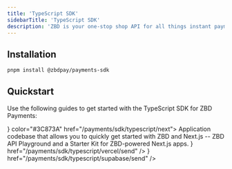 ```yaml
---
title: 'TypeScript SDK'
sidebarTitle: 'TypeScript SDK'
description: 'ZBD is your one-stop shop API for all things instant payments in TypeScript.'
---
```


## Installation

```bash
pnpm install @zbdpay/payments-sdk
```

## Quickstart

Use the following guides to get started with the TypeScript SDK for ZBD Payments:

<CardGroup cols={1}>
  <Card title="Next.js ZBD Playground Starter" icon={<svg className="h-6 w-6" height="1024pt" viewBox=".5 -.2 1023 1024.1" width="1024pt" xmlns="http://www.w3.org/2000/svg"><path d="m478.5.6c-2.2.2-9.2.9-15.5 1.4-145.3 13.1-281.4 91.5-367.6 212-48 67-78.7 143-90.3 223.5-4.1 28.1-4.6 36.4-4.6 74.5s.5 46.4 4.6 74.5c27.8 192.1 164.5 353.5 349.9 413.3 33.2 10.7 68.2 18 108 22.4 15.5 1.7 82.5 1.7 98 0 68.7-7.6 126.9-24.6 184.3-53.9 8.8-4.5 10.5-5.7 9.3-6.7-.8-.6-38.3-50.9-83.3-111.7l-81.8-110.5-102.5-151.7c-56.4-83.4-102.8-151.6-103.2-151.6-.4-.1-.8 67.3-1 149.6-.3 144.1-.4 149.9-2.2 153.3-2.6 4.9-4.6 6.9-8.8 9.1-3.2 1.6-6 1.9-21.1 1.9h-17.3l-4.6-2.9c-3-1.9-5.2-4.4-6.7-7.3l-2.1-4.5.2-200.5.3-200.6 3.1-3.9c1.6-2.1 5-4.8 7.4-6.1 4.1-2 5.7-2.2 23-2.2 20.4 0 23.8.8 29.1 6.6 1.5 1.6 57 85.2 123.4 185.9s157.2 238.2 201.8 305.7l81 122.7 4.1-2.7c36.3-23.6 74.7-57.2 105.1-92.2 64.7-74.3 106.4-164.9 120.4-261.5 4.1-28.1 4.6-36.4 4.6-74.5s-.5-46.4-4.6-74.5c-27.8-192.1-164.5-353.5-349.9-413.3-32.7-10.6-67.5-17.9-106.5-22.3-9.6-1-75.7-2.1-84-1.3zm209.4 309.4c4.8 2.4 8.7 7 10.1 11.8.8 2.6 1 58.2.8 183.5l-.3 179.8-31.7-48.6-31.8-48.6v-130.7c0-84.5.4-132 1-134.3 1.6-5.6 5.1-10 9.9-12.6 4.1-2.1 5.6-2.3 21.3-2.3 14.8 0 17.4.2 20.7 2z"></path><path d="m784.3 945.1c-3.5 2.2-4.6 3.7-1.5 2 2.2-1.3 5.8-4 5.2-4.1-.3 0-2 1-3.7 2.1zm-6.9 4.5c-1.8 1.4-1.8 1.5.4.4 1.2-.6 2.2-1.3 2.2-1.5 0-.8-.5-.6-2.6 1.1zm-5 3c-1.8 1.4-1.8 1.5.4.4 1.2-.6 2.2-1.3 2.2-1.5 0-.8-.5-.6-2.6 1.1zm-5 3c-1.8 1.4-1.8 1.5.4.4 1.2-.6 2.2-1.3 2.2-1.5 0-.8-.5-.6-2.6 1.1zm-7.6 4c-3.8 2-3.6 2.8.2.9 1.7-.9 3-1.8 3-2 0-.7-.1-.6-3.2 1.1z"></path></svg>} color="#3C873A" href="/payments/sdk/typescript/next">
    Application codebase that allows you to quickly get started with ZBD and Next.js -- ZBD API Playground and a Starter Kit for ZBD-powered Next.js apps.
  </Card>
</CardGroup>

<CardGroup cols={2}>
  <Card title="Node.js Quick Start" icon="node-js" color="#3C873A" href="/payments/sdk/typescript/node"></Card>
  <Card title="Express.js Quick Start" icon="code" href="/payments/sdk/typescript/express"></Card>
  <Card title="Send/Receive Bitcoin on Vercel" icon={<svg width="30" height="25" viewBox="0 0 76 65" fill="none" xmlns="http://www.w3.org/2000/svg"><path d="M37.5274 0L75.0548 65H0L37.5274 0Z" fill="#000000"/></svg>} href="/payments/sdk/typescript/vercel/send" />
  <Card title="Send/Receive Bitcoin with Supabase" icon={<svg width="28" height="30" viewBox="0 0 109 113" fill="none" xmlns="http://www.w3.org/2000/svg"><path d="M63.7076 110.284C60.8481 113.885 55.0502 111.912 54.9813 107.314L53.9738 40.0627L99.1935 40.0627C107.384 40.0627 111.952 49.5228 106.859 55.9374L63.7076 110.284Z" fill="url(#paint0_linear)"/><path d="M63.7076 110.284C60.8481 113.885 55.0502 111.912 54.9813 107.314L53.9738 40.0627L99.1935 40.0627C107.384 40.0627 111.952 49.5228 106.859 55.9374L63.7076 110.284Z" fill="url(#paint1_linear)" fillOpacity="0.2"/><path d="M45.317 2.07103C48.1765 -1.53037 53.9745 0.442937 54.0434 5.041L54.4849 72.2922H9.83113C1.64038 72.2922 -2.92775 62.8321 2.1655 56.4175L45.317 2.07103Z" fill="#3ECF8E"/><defs><linearGradient id="paint0_linear" x1="53.9738" y1="54.974" x2="94.1635" y2="71.8295" gradientUnits="userSpaceOnUse"><stop stopColor="#249361"/><stop offset="1" stopColor="#3ECF8E"/></linearGradient><linearGradient id="paint1_linear" x1="36.1558" y1="30.578" x2="54.4844" y2="65.0806" gradientUnits="userSpaceOnUse"><stop/><stop offset="1" stopOpacity="0"/></linearGradient></defs></svg>} href="/payments/sdk/typescript/supabase/send" />
</CardGroup>
